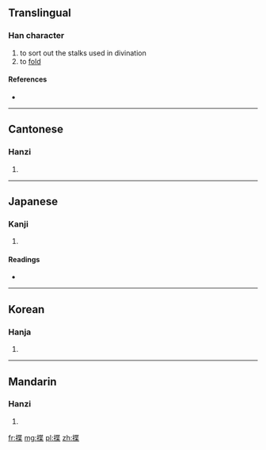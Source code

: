 ==Translingual==

===Han character===
{{Han char|rn=64|rad=手|as=09|sn=12|four=5409<sub>4</sub>|canj=手心廿木 (QPTD)}}

# to sort out the stalks used in divination
# to [[fold]]

====References====
* {{Han ref|kx=0444.190|dkj=12403|dj=0795.160|hdz=31911.150|uh=63F2|ud=25586|bh=D960|bd=55648}}

----

==Cantonese==

===Hanzi===
{{yue-hanzi|jyut=|y=sip3}}

# {{defn|lang=yue|sort=手09}}

----

==Japanese==

===Kanji===
{{ja-kanji|grade=|rs=手09}}

# {{defn|lang=ja|sort=手09}}

====Readings====
* {{ja-readings|on=[[せつ]] (setsu), [[ぜち]] (zechi), [[ちょう]] (chō), [[じょう]] (jō)|kun=[[かぞえる]] (kazoeru)}}

----

==Korean==

===Hanja===
{{ko-hanja|hangeul=설|eumhun=|rv=seol|mr=sŏl|y=sel}}

# {{defn|lang=ko|sort=手09}}

----

==Mandarin==

===Hanzi===
{{cmn-hanzi|pin=[[dié]] ([[die2]]), [[shé]] ([[she2]]), [[tié]] ([[tie2]]), [[yè]] ([[ye4]])|wg=tieh<sup>2</sup>, she<sup>2</sup>, t'ieh<sup>2</sup>, yeh<sup>4</sup>}}

# {{defn|lang=cmn|sort=手09}}

[[fr:揲]]
[[mg:揲]]
[[pl:揲]]
[[zh:揲]]